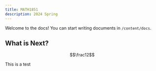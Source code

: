 ```yaml
---
title: MATH1851
description: 2024 Spring
---
```


Welcome to the docs! You can start writing documents in `/content/docs`.

## What is Next?

```math
\frac12
```

<Balls title="The theorem" variant="secondary">
  This is a test
</Balls>
